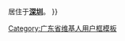 {{Userbox
|border-c=black
|border-s=1
|id-c=#E6E6FA
|info-c=#E6E6FA
|info-s=9
|id=[[File:Shenzhan landmark2.jpg|68px]]
|info=该用户{{#switch:{{{status|}}}|from=原籍|lives=现在|lived=曾经|原籍或现在或曾经}}居住于'''[[深圳市|深圳]]'''。
}}<includeonly>[[Category:深圳维基人|{{PAGENAME}}]][[Category:广东维基人|{{PAGENAME}}]]</includeonly>
<noinclude>
{{doc}}
[[Category:广东省维基人用户框模板]]
</noinclude>